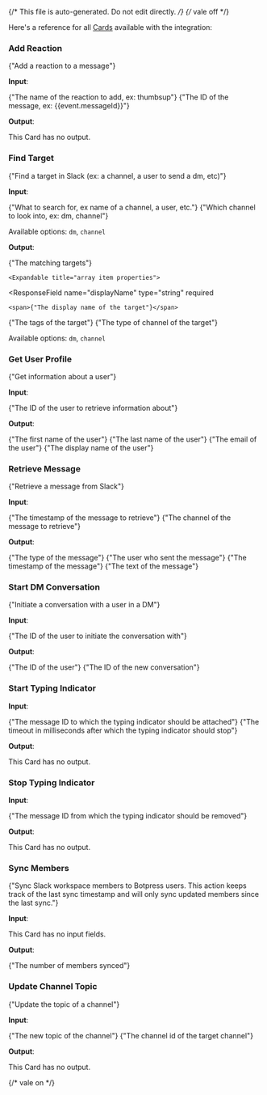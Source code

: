 {/* This file is auto-generated. Do not edit directly. */}
{/* vale off */}

Here's a reference for all [Cards](/learn/reference/cards/introduction) available with the integration:

### Add Reaction

<span>{"Add a reaction to a message"}</span>

**Input**:

<Expandable title="input fields">
  <ResponseField
    name="name"
    type="string"
    required
  >
    <span>{"The name of the reaction to add, ex: thumbsup"}</span>
  </ResponseField>
  <ResponseField
    name="messageId"
    type="string"
    required
  >
    <span>{"The ID of the message, ex: {{event.messageId}}"}</span>
  </ResponseField>
</Expandable>

**Output**:

This Card has no output.

### Find Target

<span>{"Find a target in Slack (ex: a channel, a user to send a dm, etc)"}</span>

**Input**:

<Expandable title="input fields">
  <ResponseField
    name="query"
    type="string"
    required
  >
    <span>{"What to search for, ex name of a channel, a user, etc."}</span>
  </ResponseField>
  <ResponseField
    name="channel"
    type="enum<string>"
    required
  >
    <span>{"Which channel to look into, ex: dm, channel"}</span>

Available options: `dm`, `channel`
  </ResponseField>
</Expandable>

**Output**:

<Expandable title="output">
  <ResponseField
    name="targets"
    type="array"
    required
  >
    <span>{"The matching targets"}</span>

    <Expandable title="array item properties">
  <ResponseField
    name="displayName"
    type="string"
    required
  >
    <span>{"The display name of the target"}</span>
  </ResponseField>
  <ResponseField
    name="tags"
    type="object"
    required
  >
    <span>{"The tags of the target"}</span>
  </ResponseField>
  <ResponseField
    name="channel"
    type="enum<string>"
    required
  >
    <span>{"The type of channel of the target"}</span>

Available options: `dm`, `channel`
  </ResponseField>
    </Expandable>
  </ResponseField>
</Expandable>

### Get User Profile

<span>{"Get information about a user"}</span>

**Input**:

<Expandable title="input fields">
  <ResponseField
    name="userId"
    type="string"
    required
  >
    <span>{"The ID of the user to retrieve information about"}</span>
  </ResponseField>
</Expandable>

**Output**:

<Expandable title="output">
  <ResponseField
    name="firstName"
    type="string"
  >
    <span>{"The first name of the user"}</span>
  </ResponseField>
  <ResponseField
    name="lastName"
    type="string"
  >
    <span>{"The last name of the user"}</span>
  </ResponseField>
  <ResponseField
    name="email"
    type="string"
  >
    <span>{"The email of the user"}</span>
  </ResponseField>
  <ResponseField
    name="displayName"
    type="string"
  >
    <span>{"The display name of the user"}</span>
  </ResponseField>
</Expandable>

### Retrieve Message

<span>{"Retrieve a message from Slack"}</span>

**Input**:

<Expandable title="input fields">
  <ResponseField
    name="ts"
    type="string"
    required
  >
    <span>{"The timestamp of the message to retrieve"}</span>
  </ResponseField>
  <ResponseField
    name="channel"
    type="string"
    required
  >
    <span>{"The channel of the message to retrieve"}</span>
  </ResponseField>
</Expandable>

**Output**:

<Expandable title="output">
  <ResponseField
    name="type"
    type="string"
    required
  >
    <span>{"The type of the message"}</span>
  </ResponseField>
  <ResponseField
    name="user"
    type="string"
    required
  >
    <span>{"The user who sent the message"}</span>
  </ResponseField>
  <ResponseField
    name="ts"
    type="string"
    required
  >
    <span>{"The timestamp of the message"}</span>
  </ResponseField>
  <ResponseField
    name="text"
    type="string"
    required
  >
    <span>{"The text of the message"}</span>
  </ResponseField>
</Expandable>

### Start DM Conversation

<span>{"Initiate a conversation with a user in a DM"}</span>

**Input**:

<Expandable title="input fields">
  <ResponseField
    name="slackUserId"
    type="string"
    required
  >
    <span>{"The ID of the user to initiate the conversation with"}</span>
  </ResponseField>
</Expandable>

**Output**:

<Expandable title="output">
  <ResponseField
    name="userId"
    type="string"
    required
  >
    <span>{"The ID of the user"}</span>
  </ResponseField>
  <ResponseField
    name="conversationId"
    type="string"
    required
  >
    <span>{"The ID of the new conversation"}</span>
  </ResponseField>
</Expandable>

### Start Typing Indicator

**Input**:

<Expandable title="input fields">
  <ResponseField
    name="conversationId"
    type="string"
    required
  >
    
  </ResponseField>
  <ResponseField
    name="messageId"
    type="string"
    required
  >
    <span>{"The message ID to which the typing indicator should be attached"}</span>
  </ResponseField>
  <ResponseField
    name="timeout"
    type="number"
  >
    <span>{"The timeout in milliseconds after which the typing indicator should stop"}</span>
  </ResponseField>
</Expandable>

**Output**:

This Card has no output.

### Stop Typing Indicator

**Input**:

<Expandable title="input fields">
  <ResponseField
    name="conversationId"
    type="string"
    required
  >
    
  </ResponseField>
  <ResponseField
    name="messageId"
    type="string"
    required
  >
    <span>{"The message ID from which the typing indicator should be removed"}</span>
  </ResponseField>
</Expandable>

**Output**:

This Card has no output.

### Sync Members

<span>{"Sync Slack workspace members to Botpress users. This action keeps track of the last sync timestamp and will only sync updated members since the last sync."}</span>

**Input**:

This Card has no input fields.

**Output**:

<Expandable title="output">
  <ResponseField
    name="syncedCount"
    type="number"
    required
  >
    <span>{"The number of members synced"}</span>
  </ResponseField>
</Expandable>

### Update Channel Topic

<span>{"Update the topic of a channel"}</span>

**Input**:

<Expandable title="input fields">
  <ResponseField
    name="topic"
    type="string"
    required
  >
    <span>{"The new topic of the channel"}</span>
  </ResponseField>
  <ResponseField
    name="channelId"
    type="string"
    required
  >
    <span>{"The channel id of the target channel"}</span>
  </ResponseField>
</Expandable>

**Output**:

This Card has no output.


{/* vale on */}